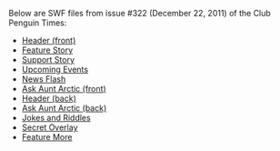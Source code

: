 Below are SWF files from issue #322 (December 22, 2011) of the Club Penguin Times:
*[[Media:News322HeaderFront.swf|Header (front)]]
*[[Media:News322FeatureStory.swf|Feature Story]]
*[[Media:News322SupportStory.swf|Support Story]]
*[[Media:News322UpcomingEvents.swf|Upcoming Events]]
*[[Media:News322NewsFlash.swf|News Flash]]
*[[Media:News322AskAuntArcticFront.swf|Ask Aunt Arctic (front)]]
*[[Media:News322HeaderBack.swf|Header (back)]]
*[[Media:News322AskAuntArcticBack.swf|Ask Aunt Arctic (back)]]
*[[Media:News322JokesAndRiddles.swf|Jokes and Riddles]]
*[[Media:News322SecretOverlay.swf|Secret Overlay]]
*[[Media:News322FeatureMore.swf|Feature More]]